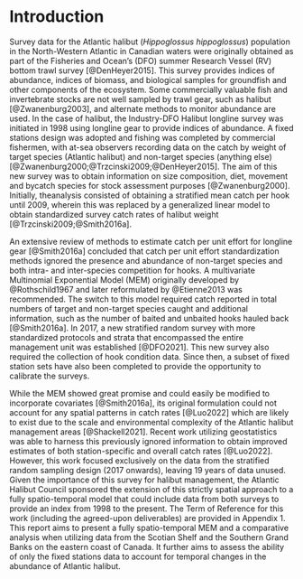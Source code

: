 # Introduction {#sec:introduction}

Survey data for the Atlantic halibut (*Hippoglossus hippoglossus*) population in the North-Western Atlantic in Canadian waters were originally obtained as part of the Fisheries and Ocean's (DFO) summer Research Vessel (RV) bottom trawl survey [@DenHeyer2015]. This survey provides indices of abundance, indices of biomass, and biological samples for groundfish and other components of the ecosystem. Some commercially valuable fish and invertebrate stocks are not well sampled by trawl gear, such as halibut [@Zwanenburg2003], and alternate methods to monitor abundance are used. In the case of halibut, the Industry-DFO Halibut longline survey was initiated in 1998 using longline gear to provide indices of abundance. A fixed stations design was adopted and fishing was completed by commercial fishermen, with at-sea observers recording data on the catch by weight of target species (Atlantic halibut) and non-target species (anything else) [@Zwanenburg2000;@Trzcinski2009;@DenHeyer2015]. The aim of this new survey was to obtain information on size composition, diet, movement and bycatch species for stock assessment purposes [@Zwanenburg2000]. Initially, theanalysis consisted of obtaining a stratified mean catch per hook until 2009, wherein this was replaced by a generalized linear model to obtain standardized survey catch rates of halibut weight [@Trzcinski2009;@Smith2016a].

An extensive review of methods to estimate catch per unit effort for longline gear [@Smith2016a] concluded that catch per unit effort standardization methods ignored the presence and abundance of non-target species and both intra- and inter-species competition for hooks. A multivariate Multinomial Exponential Model (MEM) originally developed by @Rothschild1967 and later reformulated by @Etienne2013 was recommended. The switch to this model required catch reported in total numbers of target and non-target species caught and additional information, such as the number of baited and unbaited hooks hauled back [@Smith2016a]. In 2017, a new stratified random survey with more standardized protocols and strata that encompassed the entire management unit was established [@DFO2021]. This new survey also required the collection of hook condition data. Since then, a subset of fixed station sets have also been completed to provide the opportunity to calibrate the surveys.

While the MEM showed great promise and could easily be modified to incorporate covariates [@Smith2016a], its original formulation could not account for any spatial patterns in catch rates [@Luo2022] which are likely to exist due to the scale and environmental complexity of the Atlantic halibut management areas [@Shackell2021]. Recent work utilizing geostatistics was able to harness this previously ignored information to obtain improved estimates of both station-specific and overall catch rates [@Luo2022]. However, this work focused exclusively on the data from the stratified random sampling design (2017 onwards), leaving 19 years of data unused. Given the importance of this survey for halibut management, the Atlantic Halibut Council sponsored the extension of this strictly spatial approach to a fully spatio-temporal model that could include data from both surveys to provide an index from 1998 to the present. The Term of Reference for this work (including the agreed-upon deliverables) are provided in Appendix 1. This report aims to present a fully spatio-temporal MEM and a comparative analysis when utilizing data from the Scotian Shelf and the Southern Grand Banks on the eastern coast of Canada. It further aims to assess the ability of only the fixed stations data to account for temporal changes in the abundance of Atlantic halibut.



